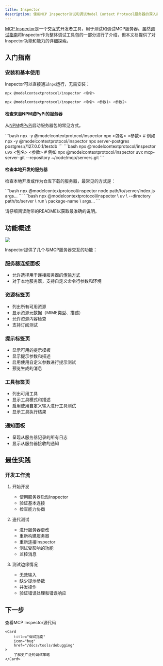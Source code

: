 ```yaml
---
title: Inspector
description: 使用MCP Inspector测试和调试Model Context Protocol服务器的深入指南
---
```


[MCP Inspector](https://github.com/modelcontextprotocol/inspector)是一个交互式开发者工具，用于测试和调试MCP服务器。虽然[调试指南](/docs/tools/debugging)将Inspector作为整体调试工具包的一部分进行了介绍，但本文档提供了对Inspector功能和能力的详细探索。

## 入门指南

### 安装和基本使用

Inspector可以直接通过`npx`运行，无需安装：

```bash
npx @modelcontextprotocol/inspector <命令>
```

```bash
npx @modelcontextprotocol/inspector <命令> <参数1> <参数2>
```

#### 检查来自NPM或PyPi的服务器

从[NPM](https://npmjs.com)或[PyPi](https://pypi.com)启动服务器包的常见方式。

<Tabs>

  <Tab title="NPM包">
  ```bash
  npx -y @modelcontextprotocol/inspector npx <包名> <参数>
  # 例如
  npx -y @modelcontextprotocol/inspector npx server-postgres postgres://127.0.0.1/testdb
  ```
  </Tab>

  <Tab title="PyPi包">
  ```bash
  npx @modelcontextprotocol/inspector uvx <包名> <参数>
  # 例如
  npx @modelcontextprotocol/inspector uvx mcp-server-git --repository ~/code/mcp/servers.git
  ```
  </Tab>
</Tabs>

#### 检查本地开发的服务器

检查本地开发或作为仓库下载的服务器，最常见的方式是：

<Tabs>
  <Tab title="TypeScript">
  ```bash
  npx @modelcontextprotocol/inspector node path/to/server/index.js args...
  ```
  </Tab>
  <Tab title="Python">
  ```bash
  npx @modelcontextprotocol/inspector \
    uv \
    --directory path/to/server \
    run \
    package-name \
    args...
  ```
  </Tab>
</Tabs>

请仔细阅读附带的README以获取最准确的说明。

## 功能概述

<Frame caption="MCP Inspector界面">
  <img src="/images/mcp-inspector.png" />
</Frame>

Inspector提供了几个与MCP服务器交互的功能：

### 服务器连接面板
- 允许选择用于连接服务器的[传输方式](/docs/concepts/transports)
- 对于本地服务器，支持自定义命令行参数和环境

### 资源标签页
- 列出所有可用资源
- 显示资源元数据（MIME类型、描述）
- 允许资源内容检查
- 支持订阅测试

### 提示标签页
- 显示可用的提示模板
- 显示提示参数和描述
- 启用使用自定义参数进行提示测试
- 预览生成的消息

### 工具标签页
- 列出可用工具
- 显示工具模式和描述
- 启用使用自定义输入进行工具测试
- 显示工具执行结果

### 通知面板
- 呈现从服务器记录的所有日志
- 显示从服务器接收的通知

## 最佳实践

### 开发工作流

1. 开始开发
   - 使用服务器启动Inspector
   - 验证基本连接
   - 检查能力协商

2. 迭代测试
   - 进行服务器更改
   - 重新构建服务器
   - 重新连接Inspector
   - 测试受影响的功能
   - 监控消息

3. 测试边缘情况
   - 无效输入
   - 缺少提示参数
   - 并发操作
   - 验证错误处理和错误响应

## 下一步

<CardGroup cols={2}>
    <Card
        title="Inspector仓库"
        icon="github"
        href="https://github.com/modelcontextprotocol/inspector"
    >
        查看MCP Inspector源代码
    </Card>

    <Card
        title="调试指南"
        icon="bug"
        href="/docs/tools/debugging"
    >
        了解更广泛的调试策略
    </Card>
</CardGroup>

